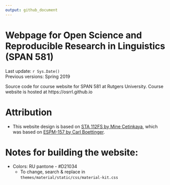 ```yaml
---
output: github_document
---
```


# Webpage for Open Science and Reproducible Research in Linguistics (SPAN 581)

Last update: `r Sys.Date()`  
Previous versions: Spring 2019

Source code for course website for SPAN 581 at Rutgers University.
Course website is hosted at https://osrrl.github.io

# Attribution

- This website design is based on [STA 112FS by Mine Cetinkaya](https://github.com/Sta112-F17/website), 
which was based on [ESPM-157 by Carl Boettinger](https://espm-157.carlboettiger.info/).

# Notes for building the website:

- Colors: RU pantone - #D21034
  - To change, search & replace in `themes/material/static/css/material-kit.css`

